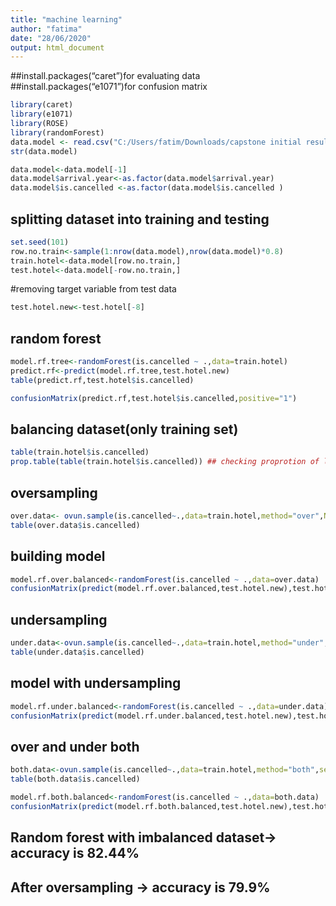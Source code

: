 ---
title: "machine learning"
author: "fatima"
date: "28/06/2020"
output: html_document
---



##install.packages("caret")for evaluating data
##install.packages("e1071")for confusion matrix
```{r}
library(caret)
library(e1071)
library(ROSE)
library(randomForest)
data.model <- read.csv("C:/Users/fatim/Downloads/capstone initial results/data.for.model.csv")
str(data.model)
```


```{r}
data.model<-data.model[-1]
data.model$arrival.year<-as.factor(data.model$arrival.year)
data.model$is.cancelled <-as.factor(data.model$is.cancelled )
```


## splitting dataset into training and testing
```{r}
set.seed(101)
row.no.train<-sample(1:nrow(data.model),nrow(data.model)*0.8)
train.hotel<-data.model[row.no.train,]
test.hotel<-data.model[-row.no.train,]
```


#removing target variable from test data

```{r}
test.hotel.new<-test.hotel[-8]
```

## random forest
```{r}
model.rf.tree<-randomForest(is.cancelled ~ .,data=train.hotel)
predict.rf<-predict(model.rf.tree,test.hotel.new)
table(predict.rf,test.hotel$is.cancelled)
```

```{r}
confusionMatrix(predict.rf,test.hotel$is.cancelled,positive="1")
```


## balancing dataset(only training set)

```{r}
table(train.hotel$is.cancelled)
prop.table(table(train.hotel$is.cancelled)) ## checking proprotion of levels of is.cancelled
```


## oversampling
```{r}
over.data<- ovun.sample(is.cancelled~.,data=train.hotel,method="over",N=40730)$data
table(over.data$is.cancelled)

```

## building model

```{r}
model.rf.over.balanced<-randomForest(is.cancelled ~ .,data=over.data)
confusionMatrix(predict(model.rf.over.balanced,test.hotel.new),test.hotel$is.cancelled,positive="1")
```
## undersampling
```{r}
under.data<-ovun.sample(is.cancelled~.,data=train.hotel,method="under",N=13304)$data
table(under.data$is.cancelled)
```
## model with undersampling
```{r}
model.rf.under.balanced<-randomForest(is.cancelled ~ .,data=under.data)
confusionMatrix(predict(model.rf.under.balanced,test.hotel.new),test.hotel$is.cancelled,positive="1")
```
## over and under both
```{r}
both.data<-ovun.sample(is.cancelled~.,data=train.hotel,method="both",seed=123,N=26608)$data
table(both.data$is.cancelled)
```

```{r}
model.rf.both.balanced<-randomForest(is.cancelled ~ .,data=both.data)
confusionMatrix(predict(model.rf.both.balanced,test.hotel.new),test.hotel$is.cancelled,positive="1")
```

## Random forest with imbalanced dataset-> accuracy is 82.44%
## After oversampling -> accuracy is 79.9%
